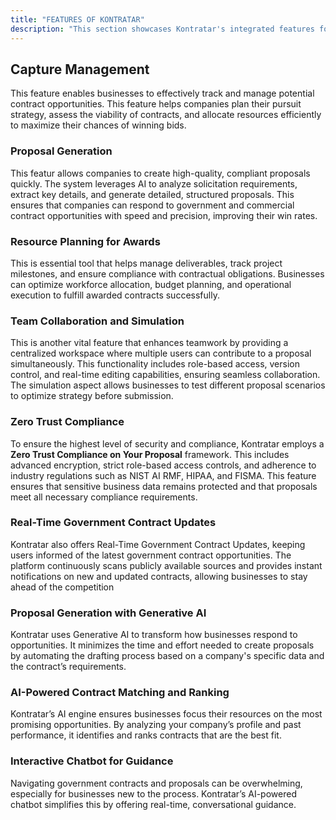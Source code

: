 ```yaml
---
title: "FEATURES OF KONTRATAR"
description: "This section showcases Kontratar's integrated features for government contract management, from opportunity tracking and AI-powered proposal generation to resource planning, collaboration tools, compliance frameworks, and real-time updates."
---
```


## **Capture Management**&#x20;

This feature enables businesses to effectively track and manage potential contract opportunities. This feature helps companies plan their pursuit strategy, assess the viability of contracts, and allocate resources efficiently to maximize their chances of winning bids.

### **Proposal Generation**

This featur allows companies to create high-quality, compliant proposals quickly. The system leverages AI to analyze solicitation requirements, extract key details, and generate detailed, structured proposals. This ensures that companies can respond to government and commercial contract opportunities with speed and precision, improving their win rates.

### **Resource Planning for Awards**

This is essential tool that helps manage deliverables, track project milestones, and ensure compliance with contractual obligations. Businesses can optimize workforce allocation, budget planning, and operational execution to fulfill awarded contracts successfully.

### **Team Collaboration and Simulation**&#x20;

This is another vital feature that enhances teamwork by providing a centralized workspace where multiple users can contribute to a proposal simultaneously. This functionality includes role-based access, version control, and real-time editing capabilities, ensuring seamless collaboration. The simulation aspect allows businesses to test different proposal scenarios to optimize strategy before submission.

### **Zero Trust Compliance**&#x20;

To ensure the highest level of security and compliance, Kontratar employs a **Zero Trust Compliance on Your Proposal** framework. This includes advanced encryption, strict role-based access controls, and adherence to industry regulations such as NIST AI RMF, HIPAA, and FISMA. This feature ensures that sensitive business data remains protected and that proposals meet all necessary compliance requirements.

### **Real-Time Government Contract Updates**

Kontratar also offers Real-Time Government Contract Updates, keeping users informed of the latest government contract opportunities. The platform continuously scans publicly available sources and provides instant notifications on new and updated contracts, allowing businesses to stay ahead of the competition

### **Proposal Generation with Generative AI**

Kontratar uses Generative AI to transform how businesses respond to opportunities. It minimizes the time and effort needed to create proposals by automating the drafting process based on a company's specific data and the contract’s requirements.

### **AI-Powered Contract Matching and Ranking**

Kontratar’s AI engine ensures businesses focus their resources on the most promising opportunities. By analyzing your company’s profile and past performance, it identifies and ranks contracts that are the best fit.

### **Interactive Chatbot for Guidance**

Navigating government contracts and proposals can be overwhelming, especially for businesses new to the process. Kontratar’s AI-powered chatbot simplifies this by offering real-time, conversational guidance.